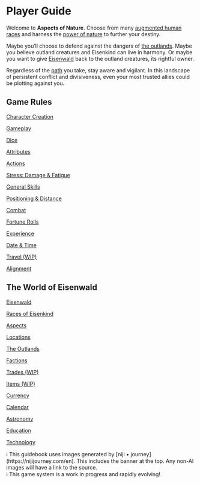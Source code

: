 # Player Guide

Welcome to **Aspects of Nature**. Choose from many [augmented human races](races-of-eisenkind) and harness the [power of nature](aspects) to further your destiny.

Maybe you’ll choose to defend against the dangers of [the outlands](the-outlands). Maybe you believe outland creatures and Eisenkind can live in harmony. Or maybe you want to give [Eisenwald](eisenwald) back to the outland creatures, its rightful owner.

Regardless of the [path](factions) you take, stay aware and vigilant. In this landscape of persistent conflict and divisiveness, even your most trusted allies could be plotting against you.

## Game Rules

[Character Creation](character-creation)

[Gameplay](gameplay)

[Dice](dice)

[Attributes](attributes)

[Actions](actions)

[Stress: Damage & Fatigue](stress-damage-fatigue)

[General Skills](general-skills)

[Positioning & Distance](positioning-distance)

[Combat](combat)

[Fortune Rolls](fortune-rolls)

[Experience](experience)

[Date & Time](date-time)

[Travel (WIP)](travel)

[Alignment](alignment)

## The World of Eisenwald

[Eisenwald](eisenwald)

[Races of Eisenkind](races-of-eisenkind)

[Aspects](aspects)

[Locations](locations)

[The Outlands](the-outlands)

[Factions ](factions)

[Trades (WIP)](trades)

[Items (WIP)](items)

[Currency](currency)

[Calendar](calendar)

[Astronomy](astronomy)

[Education](education)

[Technology](technology)

<aside>
ℹ️ This guidebook uses images generated by [niji • journey](https://nijijourney.com/en). This includes the banner at the top. Any non-AI images will have a link to the source.

</aside>

<aside>
ℹ️ This game system is a work in progress and rapidly evolving!

</aside>
